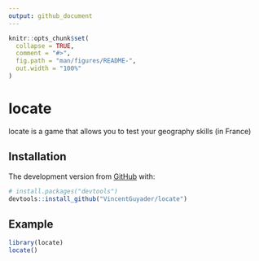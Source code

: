 ```yaml
---
output: github_document
---
```


<!-- README.md is generated from README.Rmd. Please edit that file -->

```r
knitr::opts_chunk$set(
  collapse = TRUE,
  comment = "#>",
  fig.path = "man/figures/README-",
  out.width = "100%"
)
```
# locate

<!-- badges: start -->
<!-- badges: end -->

locate is a game that allows you to test your geography skills (in France)

## Installation


The development version from [GitHub](https://github.com/) with:

``` r
# install.packages("devtools")
devtools::install_github("VincentGuyader/locate")
```
## Example


```r
library(locate)
locate()
```
